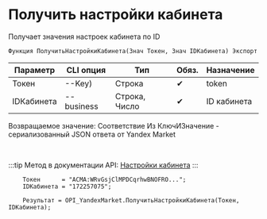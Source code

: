 ﻿---
sidebar_position: 3
description: Получить настройки кабинета и другие функции для работы с Yandex Market в Открытом пакете интеграций - бесплатной open-source библиотеке интеграций для 1С:Предприятие 8, OneScript и CLI
keywords: [1C, 1С, 1С:Предприятие, 1С:Предприятие 8.3, API, Интеграция, Сервисы, Обмен, OneScript, CLI, Yandex Market]
---


# Получить настройки кабинета
 Получает значения настроек кабинета по ID



`Функция ПолучитьНастройкиКабинета(Знач Токен, Знач IDКабинета) Экспорт`

  | Параметр | CLI опция | Тип | Обяз. | Назначение |
  |-|-|-|-|-|
  | Токен | --Key) | Строка | &#x2714; | token |
  | IDКабинета | --business | Строка, Число | &#x2714; | ID кабинета |

  
  Возвращаемое значение:   Соответствие Из КлючИЗначение - сериализованный JSON ответа от Yandex Market

<br/>

:::tip
Метод в документации API: [Настройки кабинета](https://yandex.ru/dev/market/partner-api/doc/ru/reference/businesses/getBusinessSettings)
:::
<br/>



```bsl title="Пример использования для 1С:Предприятие/OneScript"
    Токен      = "ACMA:WRvGsjClMPDCqrhwBNOFRO...";
    IDКабинета = "172257075";

    Результат = OPI_YandexMarket.ПолучитьНастройкиКабинета(Токен, IDКабинета);
```
    




